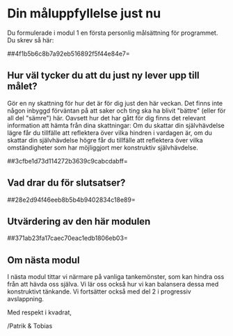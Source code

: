 # Din måluppfyllelse just nu

Du formulerade i modul 1 en första personlig målsättning för programmet.
Du skrev så här:

##4f1b5b6c8b7a92eb516892f5f44e84e7=

## Hur väl tycker du att du just ny lever upp till målet?

Gör en ny skattning för hur det är för dig just den här veckan. Det
finns inte någon inbyggd förväntan på att saker och ting ska ha blivit
\"bättre\" (eller för all del \"sämre\") här. Oavsett hur det har gått
för dig finns det relevant information att hämta från dina skattningar:
Om du skattar din självhävdelse lägre får du tillfälle att reflektera
över vilka hindren i vardagen är, om du skattar din självhävdelse högre
får du tillfälle att reflektera över vilka omständigheter som har
möjliggjort mer konstruktiv självhävdelse.

##3cfbe1d73d114272b3639c9cabcdabff=

## Vad drar du för slutsatser?

##28e2d94f46eeb8b5b4b9402834c18e89=

## Utvärdering av den här modulen

##371ab23fa17caec70eac1edb1806eb03=

## Om nästa modul

I nästa modul tittar vi närmare på vanliga tankemönster, som kan hindra
oss från att hävda oss själva. Vi lär oss också hur vi kan balansera
dessa med konstruktivt tänkande. Vi fortsätter också med del 2 i
progressiv avslappning.

Med respekt i kvadrat,

/Patrik & Tobias
